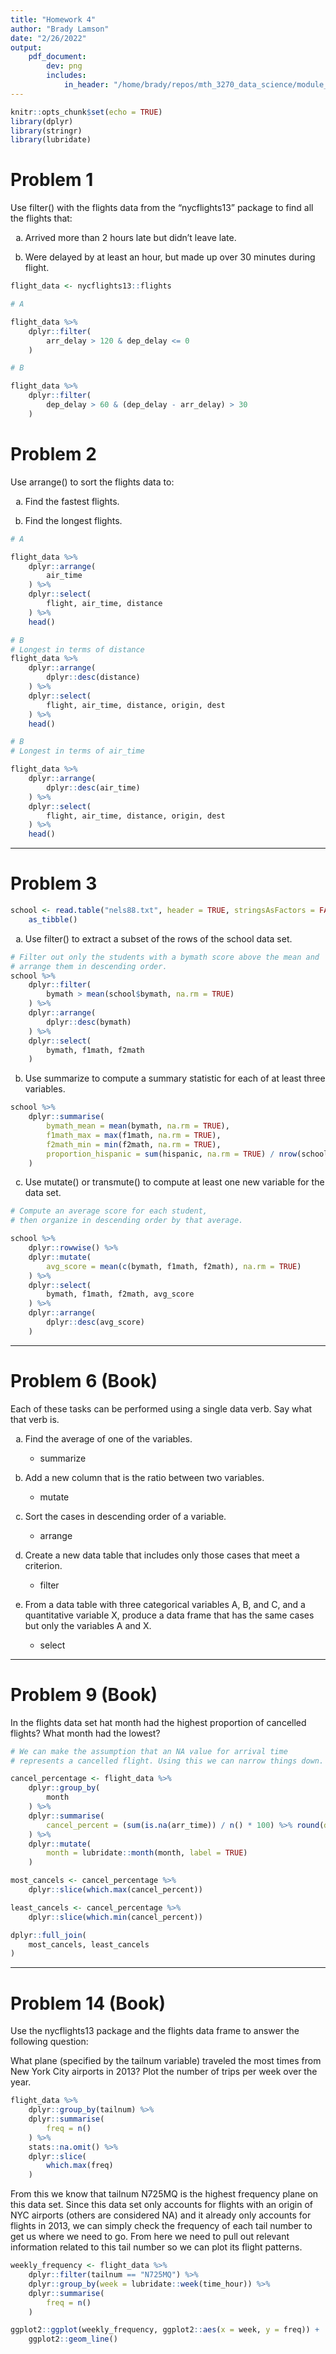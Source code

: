 ```yaml
---
title: "Homework 4"
author: "Brady Lamson"
date: "2/26/2022"
output: 
    pdf_document:            
        dev: png
        includes:
            in_header: "/home/brady/repos/mth_3270_data_science/module_4/preamble.tex"
---
```


```r
knitr::opts_chunk$set(echo = TRUE)
library(dplyr)
library(stringr)
library(lubridate)
```

# Problem 1
Use filter() with the flights data from the "nycflights13" package to find all the flights that:

a) Arrived more than 2 hours late but didn't leave late.

b) Were delayed by at least an hour, but made up over 30 minutes during flight.

```r
flight_data <- nycflights13::flights
```

```r
# A 

flight_data %>%
    dplyr::filter(
        arr_delay > 120 & dep_delay <= 0
    )
```

\pagebreak

```r
# B

flight_data %>%
    dplyr::filter(
        dep_delay > 60 & (dep_delay - arr_delay) > 30
    )
```

\pagebreak

# Problem 2
Use arrange() to sort the flights data to:

a) Find the fastest flights.

b) Find the longest flights.

```r
# A

flight_data %>%
    dplyr::arrange(
        air_time
    ) %>%
    dplyr::select(
        flight, air_time, distance
    ) %>%
    head()
```

```r
# B
# Longest in terms of distance
flight_data %>%
    dplyr::arrange(
        dplyr::desc(distance)
    ) %>%
    dplyr::select(
        flight, air_time, distance, origin, dest
    ) %>%
    head()
```

\pagebreak

```r
# B
# Longest in terms of air_time

flight_data %>%
    dplyr::arrange(
        dplyr::desc(air_time)
    ) %>%
    dplyr::select(
        flight, air_time, distance, origin, dest
    ) %>%
    head()
```

***
\pagebreak
# Problem 3

```r
school <- read.table("nels88.txt", header = TRUE, stringsAsFactors = FALSE) %>% 
    as_tibble()
```

a) Use filter() to extract a subset of the rows of the school data set.

```r
# Filter out only the students with a bymath score above the mean and 
# arrange them in descending order.
school %>%
    dplyr::filter(
        bymath > mean(school$bymath, na.rm = TRUE)
    ) %>%
    dplyr::arrange(
        dplyr::desc(bymath)
    ) %>%
    dplyr::select(
        bymath, f1math, f2math
    )
```

b) Use summarize to compute a summary statistic for each of at least three variables.

```r
school %>%
    dplyr::summarise(
        bymath_mean = mean(bymath, na.rm = TRUE),
        f1math_max = max(f1math, na.rm = TRUE),
        f2math_min = min(f2math, na.rm = TRUE),
        proportion_hispanic = sum(hispanic, na.rm = TRUE) / nrow(school)
    )
```

\pagebreak

c) Use mutate() or transmute() to compute at least one new variable for the data set.

```r
# Compute an average score for each student, 
# then organize in descending order by that average.

school %>%
    dplyr::rowwise() %>%
    dplyr::mutate(
        avg_score = mean(c(bymath, f1math, f2math), na.rm = TRUE)
    ) %>%
    dplyr::select(
        bymath, f1math, f2math, avg_score
    ) %>%
    dplyr::arrange(
        dplyr::desc(avg_score)
    )
```

***
\pagebreak

# Problem 6 (Book)

Each of these tasks can be performed using a single data verb. Say what that verb is.

a) Find the average of one of the variables.

    - summarize
    
b) Add a new column that is the ratio between two variables.

    - mutate

c) Sort the cases in descending order of a variable.

    - arrange

d) Create a new data table that includes only those cases that meet a criterion.

    - filter

e) From a data table with three categorical variables A, B, and C, and a quantitative variable X, produce a data frame that has the same cases but only the variables A and X.

    - select
    
***
\pagebreak
# Problem 9 (Book)

In the flights data set hat month had the highest proportion of cancelled flights? What month had the lowest? 

```r
# We can make the assumption that an NA value for arrival time
# represents a cancelled flight. Using this we can narrow things down.

cancel_percentage <- flight_data %>%
    dplyr::group_by(
        month
    ) %>%
    dplyr::summarise(
        cancel_percent = (sum(is.na(arr_time)) / n() * 100) %>% round(digits = 3) 
    ) %>%
    dplyr::mutate(
        month = lubridate::month(month, label = TRUE)
    )

most_cancels <- cancel_percentage %>%
    dplyr::slice(which.max(cancel_percent))

least_cancels <- cancel_percentage %>%
    dplyr::slice(which.min(cancel_percent))

dplyr::full_join(
    most_cancels, least_cancels
)
```

***
\pagebreak
# Problem 14 (Book)
Use the nycflights13 package and the flights data frame to answer the following question: 

What plane (specified by the tailnum variable) traveled the most times from New York City airports in 2013? Plot the number of trips per week over the year.

```r
flight_data %>%
    dplyr::group_by(tailnum) %>%
    dplyr::summarise(
        freq = n()
    ) %>%
    stats::na.omit() %>%
    dplyr::slice(
        which.max(freq)
    )
```

From this we know that tailnum N725MQ is the highest frequency plane on this data set. Since this data set only accounts for flights with an origin of NYC airports (others are considered NA) and it already only accounts for flights in 2013, we can simply check the frequency of each tail number to get us where we need to go. From here we need to pull out relevant information related to this tail number so we can plot its flight patterns.

```r
weekly_frequency <- flight_data %>%
    dplyr::filter(tailnum == "N725MQ") %>%
    dplyr::group_by(week = lubridate::week(time_hour)) %>%
    dplyr::summarise(
        freq = n()
    )

ggplot2::ggplot(weekly_frequency, ggplot2::aes(x = week, y = freq)) +
    ggplot2::geom_line()
```

